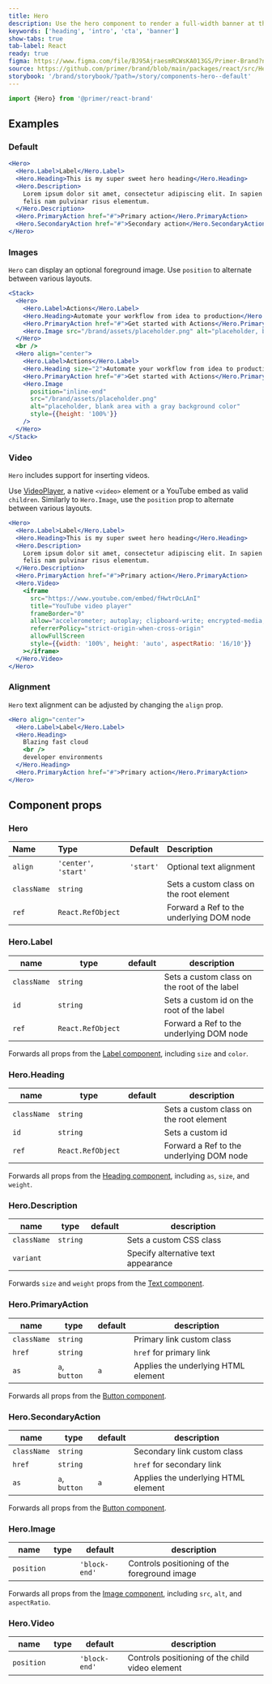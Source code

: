 ```yaml
---
title: Hero
description: Use the hero component to render a full-width banner at the top of a page.
keywords: ['heading', 'intro', 'cta', 'banner']
show-tabs: true
tab-label: React
ready: true
figma: https://www.figma.com/file/BJ95AjraesmRCWsKA013GS/Primer-Brand?node-id=431%3A8481
source: https://github.com/primer/brand/blob/main/packages/react/src/Hero/Hero.tsx
storybook: '/brand/storybook/?path=/story/components-hero--default'
---
```



```js
import {Hero} from '@primer/react-brand'
```

## Examples

### Default

```jsx live
<Hero>
  <Hero.Label>Label</Hero.Label>
  <Hero.Heading>This is my super sweet hero heading</Hero.Heading>
  <Hero.Description>
    Lorem ipsum dolor sit amet, consectetur adipiscing elit. In sapien sit ullamcorper id. Aliquam luctus sed turpis
    felis nam pulvinar risus elementum.
  </Hero.Description>
  <Hero.PrimaryAction href="#">Primary action</Hero.PrimaryAction>
  <Hero.SecondaryAction href="#">Secondary action</Hero.SecondaryAction>
</Hero>
```

### Images

`Hero` can display an optional foreground image. Use `position` to alternate between various layouts.

```jsx live
<Stack>
  <Hero>
    <Hero.Label>Actions</Hero.Label>
    <Hero.Heading>Automate your workflow from idea to production</Hero.Heading>
    <Hero.PrimaryAction href="#">Get started with Actions</Hero.PrimaryAction>
    <Hero.Image src="/brand/assets/placeholder.png" alt="placeholder, blank area with a gray background color" />
  </Hero>
  <br />
  <Hero align="center">
    <Hero.Label>Actions</Hero.Label>
    <Hero.Heading size="2">Automate your workflow from idea to production</Hero.Heading>
    <Hero.PrimaryAction href="#">Get started with Actions</Hero.PrimaryAction>
    <Hero.Image
      position="inline-end"
      src="/brand/assets/placeholder.png"
      alt="placeholder, blank area with a gray background color"
      style={{height: '100%'}}
    />
  </Hero>
</Stack>
```

### Video

`Hero` includes support for inserting videos.

Use [VideoPlayer](/components/VideoPlayer), a native `<video>` element or a YouTube embed as valid `children`. Similarly to `Hero.Image`, use the `position` prop to alternate between various layouts.

```jsx live
<Hero>
  <Hero.Label>Label</Hero.Label>
  <Hero.Heading>This is my super sweet hero heading</Hero.Heading>
  <Hero.Description>
    Lorem ipsum dolor sit amet, consectetur adipiscing elit. In sapien sit ullamcorper id. Aliquam luctus sed turpis
    felis nam pulvinar risus elementum.
  </Hero.Description>
  <Hero.PrimaryAction href="#">Primary action</Hero.PrimaryAction>
  <Hero.Video>
    <iframe
      src="https://www.youtube.com/embed/fHwtrOcLAnI"
      title="YouTube video player"
      frameBorder="0"
      allow="accelerometer; autoplay; clipboard-write; encrypted-media; gyroscope; picture-in-picture; web-share"
      referrerPolicy="strict-origin-when-cross-origin"
      allowFullScreen
      style={{width: '100%', height: 'auto', aspectRatio: '16/10'}}
    ></iframe>
  </Hero.Video>
</Hero>
```

### Alignment

`Hero` text alignment can be adjusted by changing the `align` prop.

```jsx live
<Hero align="center">
  <Hero.Label>Label</Hero.Label>
  <Hero.Heading>
    Blazing fast cloud
    <br />
    developer environments
  </Hero.Heading>
  <Hero.PrimaryAction href="#">Primary action</Hero.PrimaryAction>
</Hero>
```

## Component props

### Hero

| Name        | Type                  |  Default  | Description                              |
| :---------- | :-------------------- | :-------: | :--------------------------------------- |
| `align`     | `'center'`, `'start'` | `'start'` | Optional text alignment                  |
| `className` | `string`              |           | Sets a custom class on the root element  |
| `ref`       | `React.RefObject`     |           | Forward a Ref to the underlying DOM node |

### Hero.Label

| name        | type              | default | description                                  |
| ----------- | ----------------- | ------- | -------------------------------------------- |
| `className` | `string`          |         | Sets a custom class on the root of the label |
| `id`        | `string`          |         | Sets a custom id on the root of the label    |
| `ref`       | `React.RefObject` |         | Forward a Ref to the underlying DOM node     |

Forwards all props from the [Label component](/components/Label), including `size` and `color`.

### Hero.Heading

| name        | type              | default | description                              |
| ----------- | ----------------- | ------- | ---------------------------------------- |
| `className` | `string`          |         | Sets a custom class on the root element  |
| `id`        | `string`          |         | Sets a custom id                         |
| `ref`       | `React.RefObject` |         | Forward a Ref to the underlying DOM node |

Forwards all props from the [Heading component](/components/Heading), including `as`, `size`, and `weight`.

### Hero.Description

| name        | type                           | default                               | description                         |
| ----------- | ------------------------------ | ------------------------------------- | ----------------------------------- |
| `className` | `string`                       |                                       | Sets a custom CSS class             |
| `variant`   | <HeroDescriptionVariantProp /> | <HeroDescriptionVariantPropDefault /> | Specify alternative text appearance |

Forwards `size` and `weight` props from the [Text component](/components/Text).

### Hero.PrimaryAction

| name        | type          | default | description                         |
| ----------- | ------------- | ------- | ----------------------------------- |
| `className` | `string`      |         | Primary link custom class           |
| `href`      | `string`      |         | `href` for primary link             |
| `as`        | `a`, `button` | `a`     | Applies the underlying HTML element |

Forwards all props from the [Button component](/components/Button).

### Hero.SecondaryAction

| name        | type          | default | description                         |
| ----------- | ------------- | ------- | ----------------------------------- |
| `className` | `string`      |         | Secondary link custom class         |
| `href`      | `string`      |         | `href` for secondary link           |
| `as`        | `a`, `button` | `a`     | Applies the underlying HTML element |

Forwards all props from the [Button component](/components/Button).

### Hero.Image

| name       | type                      | default       | description                                  |
| ---------- | ------------------------- | ------------- | -------------------------------------------- |
| `position` | <HeroImagePositionProp /> | `'block-end'` | Controls positioning of the foreground image |

Forwards all props from the [Image component](/components/Image), including `src`, `alt`, and `aspectRatio`.

### Hero.Video

| name       | type                      | default       | description                                     |
| ---------- | ------------------------- | ------------- | ----------------------------------------------- |
| `position` | <HeroImagePositionProp /> | `'block-end'` | Controls positioning of the child video element |
